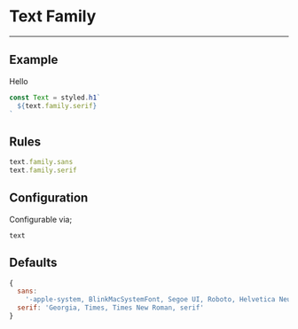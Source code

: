 
# Text Family

---

## Example

<Family>Hello</Family>

```jsx
const Text = styled.h1`
  ${text.family.serif}
`
```

## Rules

```js
text.family.sans
text.family.serif
```

## Configuration

Configurable via;

```
text
```

## Defaults

```js
{
  sans:
    '-apple-system, BlinkMacSystemFont, Segoe UI, Roboto, Helvetica Neue, Arial, Noto Sans, sans-serif, Apple Color Emoji, Segoe UI Emoji, Segoe UI Symbol, Noto Color Emoji',
  serif: 'Georgia, Times, Times New Roman, serif'
}
```
